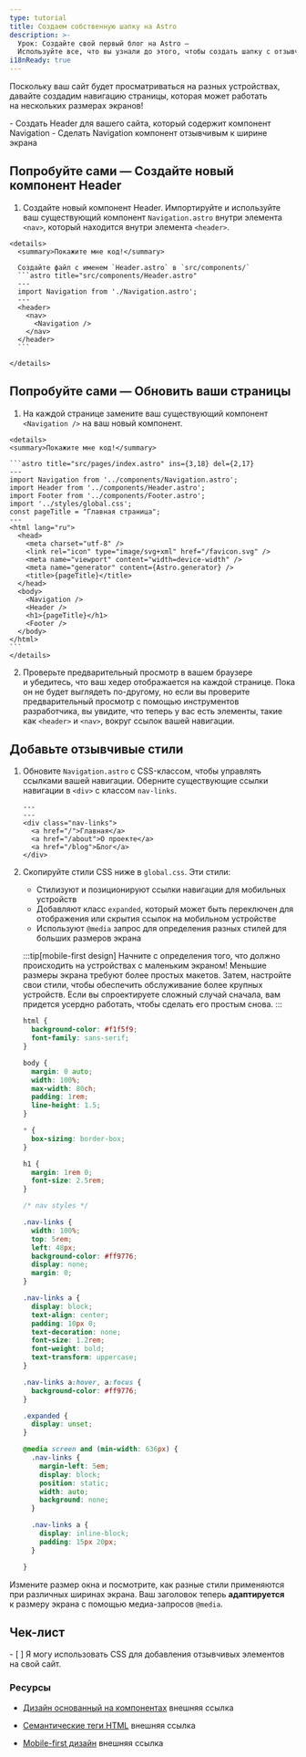 ```yaml
---
type: tutorial
title: Создаем собственную шапку на Astro
description: >-
  Урок: Создайте свой первый блог на Astro —
  Используйте все, что вы узнали до этого, чтобы создать шапку с отзывчивой навигацией
i18nReady: true
---
```



Поскольку ваш сайт будет просматриваться на разных устройствах, давайте создадим навигацию страницы, которая может работать на нескольких размерах экранов!

<PreCheck>
 - Создать Header для вашего сайта, который содержит компонент Navigation
 - Сделать Navigation компонент отзывчивым к ширине экрана
</PreCheck>


<Box icon="puzzle-piece">

  ## Попробуйте сами — Создайте новый компонент Header

  1. Создайте новый компонент Header. Импортируйте и используйте ваш существующий компонент `Navigation.astro` внутри элемента `<nav>`, который находится внутри элемента `<header>`.

    <details>
      <summary>Покажите мне код!</summary>

      Создайте файл с именем `Header.astro` в `src/components/`
      ```astro title="src/components/Header.astro"
      ---
      import Navigation from './Navigation.astro';
      ---
      <header>
        <nav>
          <Navigation />
        </nav>
      </header>
      ```

    </details>

</Box>




<Box icon="check-list">

## Попробуйте сами — Обновить ваши страницы

  1. На каждой странице замените ваш существующий компонент `<Navigation />` на ваш новый компонент.

    <details>
    <summary>Покажите мне код!</summary>

    ```astro title="src/pages/index.astro" ins={3,18} del={2,17}
    ---
    import Navigation from '../components/Navigation.astro';
    import Header from '../components/Header.astro';
    import Footer from '../components/Footer.astro';
    import '../styles/global.css';
    const pageTitle = "Главная страница";
    ---
    <html lang="ru">
      <head>
        <meta charset="utf-8" />
        <link rel="icon" type="image/svg+xml" href="/favicon.svg" />
        <meta name="viewport" content="width=device-width" />
        <meta name="generator" content={Astro.generator} />
        <title>{pageTitle}</title>
      </head>
      <body>
        <Navigation />
        <Header />
        <h1>{pageTitle}</h1>
        <Footer />
      </body>
    </html>
    ```
    </details>

2. Проверьте предварительный просмотр в вашем браузере и убедитесь, что ваш хедер отображается на каждой странице. Пока он не будет выглядеть по-другому, но если вы проверите предварительный просмотр с помощью инструментов разработчика, вы увидите, что теперь у вас есть элементы, такие как `<header>` и `<nav>`, вокруг ссылок вашей навигации.

</Box>

## Добавьте отзывчивые стили

1. Обновите `Navigation.astro` с CSS-классом, чтобы управлять ссылками вашей навигации. Оберните существующие ссылки навигации в `<div>` с классом `nav-links`.

    ```astro title="src/components/Navigation.astro" ins={3,7}
    ---
    ---
    <div class="nav-links">
      <a href="/">Главная</a>
      <a href="/about">О проекте</a>
      <a href="/blog">Блог</a>
    </div>
    ```

2. Скопируйте стили CSS ниже в `global.css`. Эти стили:

    - Стилизуют и позиционируют ссылки навигации для мобильных устройств
    - Добавляют класс `expanded`, который может быть переключен для отображения или скрытия ссылок на мобильном устройстве
    - Используют `@media` запрос для определения разных стилей для больших размеров экрана

    :::tip[mobile-first design]
    Начните с определения того, что должно происходить на устройствах с маленьким экраном! Меньшие размеры экрана требуют более простых макетов. Затем, настройте свои стили, чтобы обеспечить обслуживание более крупных устройств. Если вы спроектируете сложный случай сначала, вам придется усердно работать, чтобы сделать его простым снова.
    :::

    ```css title="src/styles/global.css" ins={23-100}
    html {
      background-color: #f1f5f9;
      font-family: sans-serif;
    }

    body {
      margin: 0 auto;
      width: 100%;
      max-width: 80ch;
      padding: 1rem;
      line-height: 1.5;
    }

    * {
      box-sizing: border-box;
    }

    h1 {
      margin: 1rem 0;
      font-size: 2.5rem;
    }

    /* nav styles */

    .nav-links {
      width: 100%;
      top: 5rem;
      left: 48px;
      background-color: #ff9776;
      display: none;
      margin: 0;
    }

    .nav-links a {
      display: block;
      text-align: center;
      padding: 10px 0;
      text-decoration: none;
      font-size: 1.2rem;
      font-weight: bold;
      text-transform: uppercase;
    }

    .nav-links a:hover, a:focus {
      background-color: #ff9776;
    }

    .expanded {
      display: unset;
    }

    @media screen and (min-width: 636px) {
      .nav-links {
        margin-left: 5em;
        display: block;
        position: static;
        width: auto;
        background: none;
      }

      .nav-links a {
        display: inline-block;
        padding: 15px 20px;
      }

    }
    ```

Измените размер окна и посмотрите, как разные стили применяются при различных ширинах экрана. Ваш заголовок теперь **адаптируется** к размеру экрана с помощью медиа-запросов `@media`.

<Box icon="check-list">

## Чек-лист

<Checklist>
- [ ] Я могу использовать CSS для добавления отзывчивых элементов на свой сайт.
</Checklist>
</Box>

### Ресурсы

- [Дизайн основанный на компонентах](https://www.droptica.com/blog/component-based-design/) <Badge>внешняя ссылка</Badge>

- [Семантические теги HTML](https://www.dofactory.com/html/semantics) <Badge>внешняя ссылка</Badge>

- [Mobile-first дизайн](https://www.mobileapps.com/blog/mobile-first-design) <Badge>внешняя ссылка</Badge>
